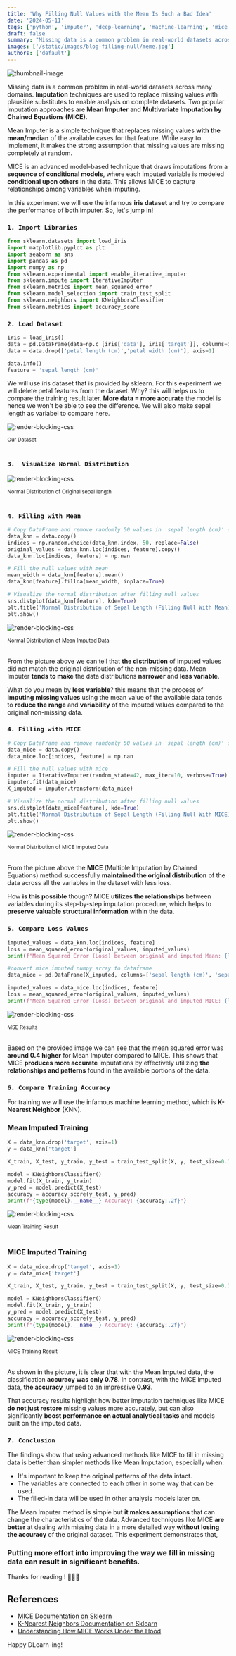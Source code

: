 ```yaml
---
title: 'Why Filling Null Values with the Mean Is Such a Bad Idea'
date: '2024-05-11'
tags: ['python', 'imputer', 'deep-learning', 'machine-learning', 'mice']
draft: false
summary: "Missing data is a common problem in real-world datasets across many domains. In this experiment we will try to prove why filling null values with mean is such a bad idea."
images: ['/static/images/blog-filling-null/meme.jpg']
authors: ['default']
---
```



![thumbnail-image](/static/images/blog-filling-null/bg.jpg)

<UnsplashPhotoInfo photoURL="https://unsplash.com/photos/three-tri-color-guinea-pigs-on-brown-surface-5hMlxeWjVCo" author="Karlijn Prot" />

Missing data is a common problem in real-world datasets across many domains. **Imputation** techniques are used to replace missing values 
with plausible substitutes to enable analysis on complete datasets. Two popular imputation approaches are **Mean Imputer** and **Multivariate 
Imputation by Chained Equations (MICE)**.

Mean Imputer is a simple technique that replaces missing values **with the mean/median** of the available cases for that feature. While 
easy to implement, it makes the strong assumption that missing values are missing completely at random.

MICE is an advanced model-based technique that draws imputations from a **sequence of conditional models**, where each imputed variable is 
modeled **conditional upon others** in the data. This allows MICE to capture relationships among variables when imputing.

In this experiment we will use the infamous **iris dataset** and try to compare the performance of both imputer. So, let's jump in!

### `1. Import Libraries`
```python
from sklearn.datasets import load_iris
import matplotlib.pyplot as plt
import seaborn as sns
import pandas as pd
import numpy as np
from sklearn.experimental import enable_iterative_imputer
from sklearn.impute import IterativeImputer
from sklearn.metrics import mean_squared_error
from sklearn.model_selection import train_test_split
from sklearn.neighbors import KNeighborsClassifier
from sklearn.metrics import accuracy_score
```

### `2. Load Dataset`
```python
iris = load_iris()
data = pd.DataFrame(data=np.c_[iris['data'], iris['target']], columns=iris['feature_names'] + ['target'])
data = data.drop(['petal length (cm)','petal width (cm)'], axis=1)

data.info()
feature = 'sepal length (cm)'
```
We will use iris dataset that is provided by sklearn. For this experiment we will delete petal features from the dataset. Why? this will helps
us to compare the training result later. **More data = more accurate** the model is hence we won't be able to see the difference.
We will also make sepal length as variabel to compare here.

![render-blocking-css](/static/images/blog-filling-null/1.png)
<div style={{ textAlign: 'center', marginTop: '-16px' }}>
  <small>Our Dataset</small>
</div>
<br />

### `3.  Visualize Normal Distribution`

![render-blocking-css](/static/images/blog-filling-null/2.png)
<div style={{ textAlign: 'center', marginTop: '-16px' }}>
  <small>Normal Distribution of Original sepal length</small>
</div>
<br />

### `4. Filling with Mean`

```python
# Copy DataFrame and remove randomly 50 values in 'sepal length (cm)' column to null
data_knn = data.copy()
indices = np.random.choice(data_knn.index, 50, replace=False)
original_values = data_knn.loc[indices, feature].copy()
data_knn.loc[indices, feature] = np.nan

# Fill the null values with mean
mean_width = data_knn[feature].mean()
data_knn[feature].fillna(mean_width, inplace=True)

# Visualize the normal distribution after filling null values
sns.distplot(data_knn[feature], kde=True)
plt.title('Normal Distribution of Sepal Length (Filling Null With Mean)')
plt.show()
```

![render-blocking-css](/static/images/blog-filling-null/3.png)
<div style={{ textAlign: 'center', marginTop: '-16px' }}>
  <small>Normal Distribution of Mean Imputed Data</small>
</div>
<br />

From the picture above we can tell that **the distribution** of imputed values did not match the original distribution 
of the non-missing data. Mean Imputer **tends to make** the data distributions **narrower** and **less variable**.

What do you mean by **less variable**? this means that the process of **imputing missing values** using the mean value of 
the available data tends to **reduce the range** and **variability** of the imputed values compared to the original non-missing data.

### `4. Filling with MICE`

```python
# Copy DataFrame and remove randomly 50 values in 'sepal length (cm)' column to null
data_mice = data.copy()
data_mice.loc[indices, feature] = np.nan

# Fill the null values with mice
imputer = IterativeImputer(random_state=42, max_iter=10, verbose=True)
imputer.fit(data_mice)
X_imputed = imputer.transform(data_mice)

# Visualize the normal distribution after filling null values
sns.distplot(data_mice[feature], kde=True)
plt.title('Normal Distribution of Sepal Length (Filling Null With MICE)')
plt.show()
```

![render-blocking-css](/static/images/blog-filling-null/4.png)
<div style={{ textAlign: 'center', marginTop: '-16px' }}>
  <small>Normal Distribution of MICE Imputed Data</small>
</div>
<br />

From the picture above the **MICE** (Multiple Imputation by Chained Equations) method successfully **maintained the original distribution** 
of the data across all the variables in the dataset with less loss. 

How **is this possible** though? MICE **utilizes the relationships** between variables during its step-by-step imputation procedure, 
which helps to **preserve valuable structural information** within the data.


### `5. Compare Loss Values`

```python
imputed_values = data_knn.loc[indices, feature]
loss = mean_squared_error(original_values, imputed_values)
print(f"Mean Squared Error (Loss) between original and imputed Mean: {loss}")

#convert mice imputed numpy array to dataframe
data_mice = pd.DataFrame(X_imputed, columns=['sepal length (cm)', 'sepal width (cm)', 'target'])

imputed_values = data_mice.loc[indices, feature]
loss = mean_squared_error(original_values, imputed_values)
print(f"Mean Squared Error (Loss) between original and imputed MICE: {loss}")
```
![render-blocking-css](/static/images/blog-filling-null/5.png)
<div style={{ textAlign: 'center', marginTop: '-16px' }}>
  <small>MSE Results</small>
</div>
<br />

Based on the provided image we can see that the mean squared error was **around 0.4 higher** for Mean Imputer compared to MICE. 
This shows that MICE **produces more accurate** imputations by effectively utilizing **the relationships and patterns** found in 
the available portions of the data.

### `6. Compare Training Accuracy`
For training we will use the infamous machine learning method, which is **K-Nearest Neighbor** (KNN).

### Mean Imputed Training
```python
X = data_knn.drop('target', axis=1)
y = data_knn['target']

X_train, X_test, y_train, y_test = train_test_split(X, y, test_size=0.3, random_state=42)

model = KNeighborsClassifier()
model.fit(X_train, y_train)
y_pred = model.predict(X_test)
accuracy = accuracy_score(y_test, y_pred)
print(f"{type(model).__name__} Accuracy: {accuracy:.2f}")
```
![render-blocking-css](/static/images/blog-filling-null/6.png)
<div style={{ textAlign: 'center', marginTop: '-16px' }}>
  <small>Mean Training Result</small>
</div>
<br />

### MICE Imputed Training
```python
X = data_mice.drop('target', axis=1)
y = data_mice['target']

X_train, X_test, y_train, y_test = train_test_split(X, y, test_size=0.3, random_state=42)

model = KNeighborsClassifier()
model.fit(X_train, y_train)
y_pred = model.predict(X_test)
accuracy = accuracy_score(y_test, y_pred)
print(f"{type(model).__name__} Accuracy: {accuracy:.2f}")
```

![render-blocking-css](/static/images/blog-filling-null/7.png)
<div style={{ textAlign: 'center', marginTop: '-16px' }}>
  <small>MICE Training Result</small>
</div>
<br />

As shown in the picture, it is clear that with the Mean Imputed data, the classification **accuracy was only 0.78**. In contrast, 
with the MICE imputed data, **the accuracy** jumped to an impressive **0.93**.

That accuracy results highlight how better imputation techniques like MICE **do not just restore** missing values more accurately, 
but can also significantly **boost performance on actual analytical tasks** and models built on the imputed data.

### `7. Conclusion`
The findings show that using advanced methods like MICE to fill in missing data is better than simpler methods like Mean Imputation, 
especially when:
- It's important to keep the original patterns of the data intact.
- The variables are connected to each other in some way that can be used.
- The filled-in data will be used in other analysis models later on.

The Mean Imputer method is simple but **it makes assumptions** that can change the characteristics of the data. Advanced techniques like 
MICE **are better** at dealing with missing data in a more detailed way **without losing the accuracy** of the original dataset. 
This experiment demonstrates that, 
### **Putting more effort into improving the way we fill in missing data can result in significant benefits.**

Thanks for reading ! 🥰😼🤟

## References

- [MICE Documentation on Sklearn](https://scikit-learn.org/stable/modules/generated/sklearn.impute.IterativeImputer.html)
- [K-Nearest Neighbors Documentation on Sklearn](https://scikit-learn.org/stable/modules/generated/sklearn.neighbors.KNeighborsClassifier.html)
- [Understanding How MICE Works Under the Hood](https://stats.stackexchange.com/questions/421545/multiple-imputation-by-chained-equations-mice-explained)

Happy DLearn-ing! <Twemoji emoji="clinking-beer-mugs" />
